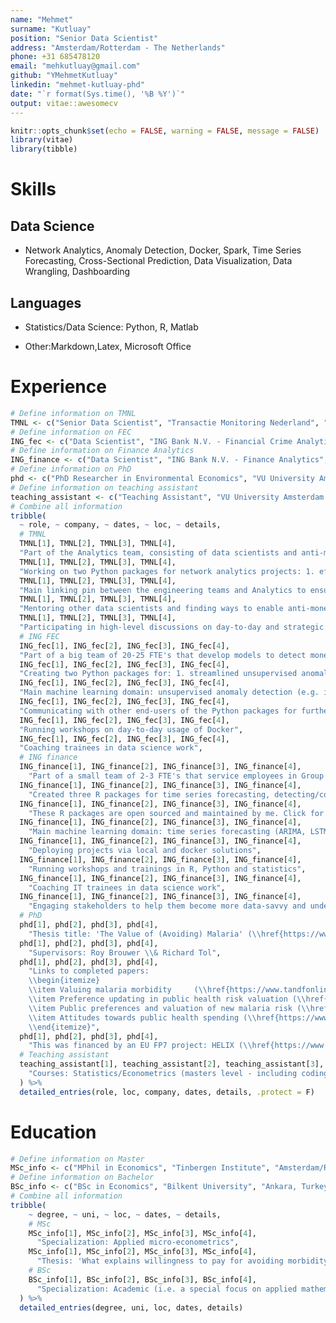 ```yaml
---
name: "Mehmet"
surname: "Kutluay"
position: "Senior Data Scientist"
address: "Amsterdam/Rotterdam - The Netherlands"
phone: +31 685478120
email: "mehkutluay@gmail.com"
github: "YMehmetKutluay"
linkedin: "mehmet-kutluay-phd"
date: "`r format(Sys.time(), '%B %Y')`"
output: vitae::awesomecv
---
```


```r
knitr::opts_chunk$set(echo = FALSE, warning = FALSE, message = FALSE)
library(vitae)
library(tibble)
```

# Skills

## Data Science

* Network Analytics, Anomaly Detection, Docker, Spark, Time Series Forecasting, Cross-Sectional Prediction,  Data Visualization, Data Wrangling, Dashboarding

## Languages

* Statistics/Data Science: Python, R, Matlab

* Other:Markdown,Latex, Microsoft Office


# Experience

```r
# Define information on TMNL
TMNL <- c("Senior Data Scientist", "Transactie Monitoring Nederland", "May 2021 - Present", "Purmerend")
# Define information on FEC
ING_fec <- c("Data Scientist", "ING Bank N.V. - Financial Crime Analytics", "Nov 2019 - May 2021", "Amsterdam")
# Define information on Finance Analytics
ING_finance <- c("Data Scientist", "ING Bank N.V. - Finance Analytics", "Feb 2018 - Nov 2019", "Amsterdam")
# Define information on PhD
phd <- c("PhD Researcher in Environmental Economics", "VU University Amsterdam", "Sep 2014 - Aug 2018", "Amsterdam")
# Define information on teaching assistant
teaching_assistant <- c("Teaching Assistant", "VU University Amsterdam / Tinbergen Institute", "Sep 2013 - Feb 2018", "Amsterdam")
# Combine all information
tribble(
  ~ role, ~ company, ~ dates, ~ loc, ~ details,
  # TMNL
  TMNL[1], TMNL[2], TMNL[3], TMNL[4],
  "Part of the Analytics team, consisting of data scientists and anti-money laundering experts",
  TMNL[1], TMNL[2], TMNL[3], TMNL[4],
  "Working on two Python packages for network analytics projects: 1. efficient network traversals and 2. detecting communities within networks",
  TMNL[1], TMNL[2], TMNL[3], TMNL[4],
  "Main linking pin between the engineering teams and Analytics to ensure a workable framework for model development",
  TMNL[1], TMNL[2], TMNL[3], TMNL[4],
  "Mentoring other data scientists and finding ways to enable anti-money laundering experts to be integrated into analytics projects",
  TMNL[1], TMNL[2], TMNL[3], TMNL[4],
  "Participating in high-level discussions on day-to-day and strategic topics regarding the Analytics team",
  # ING FEC
  ING_fec[1], ING_fec[2], ING_fec[3], ING_fec[4],
  "Part of a big team of 20-25 FTE's that develop models to detect money laundering and other illegal financial activities",
  ING_fec[1], ING_fec[2], ING_fec[3], ING_fec[4],
  "Creating two Python packages for: 1. streamlined unsupervised anomaly detection and 2. extracting network features from transaction data",
  ING_fec[1], ING_fec[2], ING_fec[3], ING_fec[4],
  "Main machine learning domain: unsupervised anomaly detection (e.g. isolation forest, k-means, outlier variational autoencoder)",
  ING_fec[1], ING_fec[2], ING_fec[3], ING_fec[4],
  "Communicating with other end-users of the Python packages for further development",
  ING_fec[1], ING_fec[2], ING_fec[3], ING_fec[4],
  "Running workshops on day-to-day usage of Docker",
  ING_fec[1], ING_fec[2], ING_fec[3], ING_fec[4],
  "Coaching trainees in data science work",
  # ING finance
  ING_finance[1], ING_finance[2], ING_finance[3], ING_finance[4],
    "Part of a small team of 2-3 FTE's that service employees in Group Finance through analytics projects. All projects are centered around time series data cleaning, wrangling and forecasting",
  ING_finance[1], ING_finance[2], ING_finance[3], ING_finance[4],
    "Created three R packages for time series forecasting, detecting/correcting anomalies and data exploration",
  ING_finance[1], ING_finance[2], ING_finance[3], ING_finance[4],
    "These R packages are open sourced and maintained by me. Click for \\href{https://github.com/ing-bank/tstools}{tstools}, \\href{https://github.com/ing-bank/tsclean}{tsclean}, \\href{https://github.com/ing-bank/tsforecast}{tsforecast}",
  ING_finance[1], ING_finance[2], ING_finance[3], ING_finance[4],
    "Main machine learning domain: time series forecasting (ARIMA, LSTM, Kalman filter",
  ING_finance[1], ING_finance[2], ING_finance[3], ING_finance[4],
    "Deploying projects via local and docker solutions",
  ING_finance[1], ING_finance[2], ING_finance[3], ING_finance[4],
    "Running workshops and trainings in R, Python and statistics",
  ING_finance[1], ING_finance[2], ING_finance[3], ING_finance[4],
    "Coaching IT trainees in data science work",
  ING_finance[1], ING_finance[2], ING_finance[3], ING_finance[4],
    "Engaging stakeholders to help them become more data-savvy and understand what they can (and can't) do with data science",
  # PhD
  phd[1], phd[2], phd[3], phd[4],
    "Thesis title: 'The Value of (Avoiding) Malaria' (\\href{https://www.dropbox.com/s/0du7immzy1k14o1/PhD_Thesis.pdf?dl=0}{link}, graduated 2nd of May 2019)",
  phd[1], phd[2], phd[3], phd[4],
    "Supervisors: Roy Brouwer \\& Richard Tol",
  phd[1], phd[2], phd[3], phd[4],
    "Links to completed papers:
    \\begin{itemize}
    \\item Valuing malaria morbidity     (\\href{https://www.tandfonline.com/doi/full/10.1080/21606544.2019.1581094}{link})
    \\item Preference updating in public health risk valuation (\\href{https://www.researchgate.net/publication/320234394_Preference_updating_in_public_health_risk_valuation}{link})
    \\item Public preferences and valuation of new malaria risk (\\href{https://www.researchgate.net/publication/320234398_Public_preferences_and_valuation_of_new_malaria_risk}{link}) 
    \\item Attitudes towards public health spending (\\href{https://www.sussex.ac.uk/webteam/gateway/file.php?name=wps-07-2019.pdf&site=24}{link}) 
    \\end{itemize}",
  phd[1], phd[2], phd[3], phd[4],
    "This was financed by an EU FP7 project: HELIX (\\href{https://www.helixclimate.eu/}{link}). This involved multidisciplinary collaboration with researchers from mathematics, physics, engineering, geography and sociology. I organized and executed a field survey in Mumbai, India between March - June 2016 as part of this project. Some analyses of the data from this survey can be found on my GitHub page.",
  # Teaching assistant
  teaching_assistant[1], teaching_assistant[2], teaching_assistant[3], teaching_assistant[4],
    "Courses: Statistics/Econometrics (masters level - including coding in SPSS and R), Mathematics (masters level - linear algebra and advanced calculus)"
  ) %>% 
  detailed_entries(role, loc, company, dates, details, .protect = F)
```

# Education

```r
# Define information on Master
MSc_info <- c("MPhil in Economics", "Tinbergen Institute", "Amsterdam/Rotterdam, The Netherlands","Sep 2012 - Aug 2014")
# Define information on Bachelor
BSc_info <- c("BSc in Economics", "Bilkent University", "Ankara, Turkey", "Sep 2008 - Jun 2012")
# Combine all information
tribble(
    ~ degree, ~ uni, ~ loc, ~ dates, ~ details,
    # MSc
    MSc_info[1], MSc_info[2], MSc_info[3], MSc_info[4], 
      "Specialization: Applied micro-econometrics",
    MSc_info[1], MSc_info[2], MSc_info[3], MSc_info[4], 
      "Thesis: 'What explains willingness to pay for avoiding morbidity risk due to malaria? Results from a global meta-analysis' (later on became first chapter of PhD thesis)",
    # BSc
    BSc_info[1], BSc_info[2], BSc_info[3], BSc_info[4], 
      "Specialization: Academic (i.e. a special focus on applied mathematics and statistics)"
  ) %>% 
  detailed_entries(degree, uni, loc, dates, details)
```
